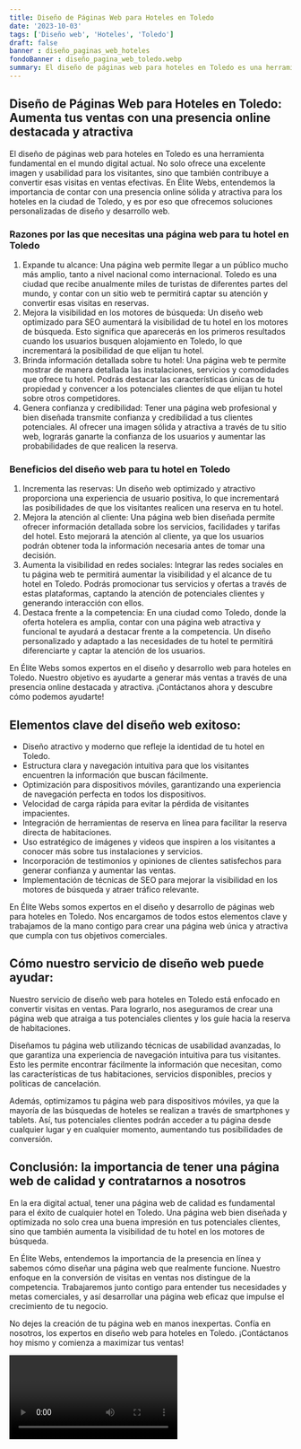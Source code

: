 ```yaml
---
title: Diseño de Páginas Web para Hoteles en Toledo
date: '2023-10-03'
tags: ['Diseño web', 'Hoteles', 'Toledo']
draft: false
banner : diseño_paginas_web_hoteles
fondoBanner : diseño_pagina_web_toledo.webp
summary: El diseño de páginas web para hoteles en Toledo es una herramienta fundamental en el mundo digital actual. No solo ofrece una excelente imagen y usabilidad para los visitantes, sino que también contribuye a convertir esas visitas en ventas efectivas. En Élite Webs, entendemos la importancia de contar con una presencia online sólida y atractiva para los hoteles en la ciudad de Toledo, y es por eso que ofrecemos soluciones personalizadas de diseño y desarrollo web.
---
```


## Diseño de Páginas Web para Hoteles en Toledo: Aumenta tus ventas con una presencia online destacada y atractiva

El diseño de páginas web para hoteles en Toledo es una herramienta fundamental en el mundo digital actual. No solo ofrece una excelente imagen y usabilidad para los visitantes, sino que también contribuye a convertir esas visitas en ventas efectivas. En Élite Webs, entendemos la importancia de contar con una presencia online sólida y atractiva para los hoteles en la ciudad de Toledo, y es por eso que ofrecemos soluciones personalizadas de diseño y desarrollo web.

### Razones por las que necesitas una página web para tu hotel en Toledo

1. Expande tu alcance: Una página web permite llegar a un público mucho más amplio, tanto a nivel nacional como internacional. Toledo es una ciudad que recibe anualmente miles de turistas de diferentes partes del mundo, y contar con un sitio web te permitirá captar su atención y convertir esas visitas en reservas.
2. Mejora la visibilidad en los motores de búsqueda: Un diseño web optimizado para SEO aumentará la visibilidad de tu hotel en los motores de búsqueda. Esto significa que aparecerás en los primeros resultados cuando los usuarios busquen alojamiento en Toledo, lo que incrementará la posibilidad de que elijan tu hotel.
3. Brinda información detallada sobre tu hotel: Una página web te permite mostrar de manera detallada las instalaciones, servicios y comodidades que ofrece tu hotel. Podrás destacar las características únicas de tu propiedad y convencer a los potenciales clientes de que elijan tu hotel sobre otros competidores.
4. Genera confianza y credibilidad: Tener una página web profesional y bien diseñada transmite confianza y credibilidad a tus clientes potenciales. Al ofrecer una imagen sólida y atractiva a través de tu sitio web, lograrás ganarte la confianza de los usuarios y aumentar las probabilidades de que realicen la reserva.

### Beneficios del diseño web para tu hotel en Toledo

1. Incrementa las reservas: Un diseño web optimizado y atractivo proporciona una experiencia de usuario positiva, lo que incrementará las posibilidades de que los visitantes realicen una reserva en tu hotel.
2. Mejora la atención al cliente: Una página web bien diseñada permite ofrecer información detallada sobre los servicios, facilidades y tarifas del hotel. Esto mejorará la atención al cliente, ya que los usuarios podrán obtener toda la información necesaria antes de tomar una decisión.
3. Aumenta la visibilidad en redes sociales: Integrar las redes sociales en tu página web te permitirá aumentar la visibilidad y el alcance de tu hotel en Toledo. Podrás promocionar tus servicios y ofertas a través de estas plataformas, captando la atención de potenciales clientes y generando interacción con ellos.
4. Destaca frente a la competencia: En una ciudad como Toledo, donde la oferta hotelera es amplia, contar con una página web atractiva y funcional te ayudará a destacar frente a la competencia. Un diseño personalizado y adaptado a las necesidades de tu hotel te permitirá diferenciarte y captar la atención de los usuarios.

En Élite Webs somos expertos en el diseño y desarrollo web para hoteles en Toledo. Nuestro objetivo es ayudarte a generar más ventas a través de una presencia online destacada y atractiva. ¡Contáctanos ahora y descubre cómo podemos ayudarte!

<GifSeo />

<Cta />

## Elementos clave del diseño web exitoso:

- Diseño atractivo y moderno que refleje la identidad de tu hotel en Toledo.
- Estructura clara y navegación intuitiva para que los visitantes encuentren la información que buscan fácilmente.
- Optimización para dispositivos móviles, garantizando una experiencia de navegación perfecta en todos los dispositivos.
- Velocidad de carga rápida para evitar la pérdida de visitantes impacientes.
- Integración de herramientas de reserva en línea para facilitar la reserva directa de habitaciones.
- Uso estratégico de imágenes y videos que inspiren a los visitantes a conocer más sobre tus instalaciones y servicios.
- Incorporación de testimonios y opiniones de clientes satisfechos para generar confianza y aumentar las ventas.
- Implementación de técnicas de SEO para mejorar la visibilidad en los motores de búsqueda y atraer tráfico relevante.

En Élite Webs somos expertos en el diseño y desarrollo de páginas web para hoteles en Toledo. Nos encargamos de todos estos elementos clave y trabajamos de la mano contigo para crear una página web única y atractiva que cumpla con tus objetivos comerciales.

## Cómo nuestro servicio de diseño web puede ayudar:

Nuestro servicio de diseño web para hoteles en Toledo está enfocado en convertir visitas en ventas. Para lograrlo, nos aseguramos de crear una página web que atraiga a tus potenciales clientes y los guíe hacia la reserva de habitaciones.

Diseñamos tu página web utilizando técnicas de usabilidad avanzadas, lo que garantiza una experiencia de navegación intuitiva para tus visitantes. Esto les permite encontrar fácilmente la información que necesitan, como las características de tus habitaciones, servicios disponibles, precios y políticas de cancelación.

Además, optimizamos tu página web para dispositivos móviles, ya que la mayoría de las búsquedas de hoteles se realizan a través de smartphones y tablets. Así, tus potenciales clientes podrán acceder a tu página desde cualquier lugar y en cualquier momento, aumentando tus posibilidades de conversión.

## Conclusión: la importancia de tener una página web de calidad y contratarnos a nosotros

En la era digital actual, tener una página web de calidad es fundamental para el éxito de cualquier hotel en Toledo. Una página web bien diseñada y optimizada no solo crea una buena impresión en tus potenciales clientes, sino que también aumenta la visibilidad de tu hotel en los motores de búsqueda.

En Élite Webs, entendemos la importancia de la presencia en línea y sabemos cómo diseñar una página web que realmente funcione. Nuestro enfoque en la conversión de visitas en ventas nos distingue de la competencia. Trabajaremos junto contigo para entender tus necesidades y metas comerciales, y así desarrollar una página web eficaz que impulse el crecimiento de tu negocio.

No dejes la creación de tu página web en manos inexpertas. Confía en nosotros, los expertos en diseño web para hoteles en Toledo. ¡Contáctanos hoy mismo y comienza a maximizar tus ventas!

<Video />

<CtaBot job='Hoteles' city='Toledo'/>

<Gmaps query='Toledo+españa+maps' />
